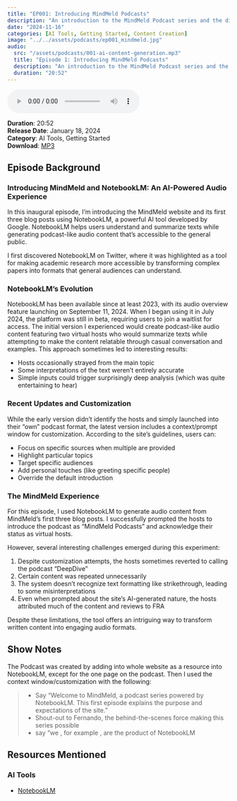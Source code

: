 ```yaml
---
title: "EP001: Introducing MindMeld Podcasts"
description: "An introduction to the MindMeld Podcast series and the different types of AI-generated content, power by NotebookLM"
date: "2024-11-16"
categories: [AI Tools, Getting Started, Content Creation]
image: "../../assets/podcasts/ep001_mindmeld.jpg"
audio:
  src: "/assets/podcasts/001-ai-content-generation.mp3"
  title: "Episode 1: Introducing MindMeld Podcasts"
  description: "An introduction to the MindMeld Podcast series and the different types of AI-generated content, power by NotebookLM"
  duration: "20:52"
---
```



<div class="audio-player">
   <audio controls>
   <source src="https://github.com/RMindMeld/podcast_asset/raw/refs/heads/main/ep001-intro-mindmeld.mp3" type="audio/mpeg">
   <source src="https://github.com/RMindMeld/podcast_asset/raw/refs/heads/main/ep001-intro-mindmeld.ogg" type="audio/ogg">
   Your browser does not support the audio element.
   </audio>
</div>

:::{.episode-meta}

**Duration**: 20:52  
**Release Date**: January 18, 2024  
**Category**: AI Tools, Getting Started  
**Download**: [MP3](https://github.com/RMindMeld/podcast_asset/raw/refs/heads/main/ep001-intro-mindmeld.mp3)

:::

## Episode Background

### Introducing MindMeld and NotebookLM: An AI-Powered Audio Experience

In this inaugural episode, I'm introducing the MindMeld website and its first three blog posts using NotebookLM, a powerful AI tool developed by Google. NotebookLM helps users understand and summarize texts while generating podcast-like audio content that's accessible to the general public.

I first discovered NotebookLM on Twitter, where it was highlighted as a tool for making academic research more accessible by transforming complex papers into formats that general audiences can understand.

### NotebookLM's Evolution

NotebookLM has been available since at least 2023, with its audio overview feature launching on September 11, 2024. When I began using it in July 2024, the platform was still in beta, requiring users to join a waitlist for access. The initial version I experienced would create podcast-like audio content featuring two virtual hosts who would summarize texts while attempting to make the content relatable through casual conversation and examples. This approach sometimes led to interesting results:

- Hosts occasionally strayed from the main topic
- Some interpretations of the text weren't entirely accurate
- Simple inputs could trigger surprisingly deep analysis (which was quite entertaining to hear)

### Recent Updates and Customization

While the early version didn't identify the hosts and simply launched into their "own" podcast format, the latest version includes a context/prompt window for customization. According to the site's guidelines, users can:

- Focus on specific sources when multiple are provided
- Highlight particular topics
- Target specific audiences
- Add personal touches (like greeting specific people)
- Override the default introduction

### The MindMeld Experience

For this episode, I used NotebookLM to generate audio content from MindMeld's first three blog posts. I successfully prompted the hosts to introduce the podcast as "MindMeld Podcasts" and acknowledge their status as virtual hosts.

However, several interesting challenges emerged during this experiment:

1. Despite customization attempts, the hosts sometimes reverted to calling the podcast "DeepDive"
2. Certain content was repeated unnecessarily
3. The system doesn't recognize text formatting like strikethrough, leading to some misinterpretations
4. Even when prompted about the site's AI-generated nature, the hosts attributed much of the content and reviews to FRA

Despite these limitations, the tool offers an intriguing way to transform written content into engaging audio formats.

## Show Notes

The Podcast was created by adding into whole website as a resource into NotebookLM, except for the one page on the podcast. Then I used the context window/customization with the following:

> - Say “Welcome to MindMeld, a podcast series powered by NotebookLM. This first episode explains the purpose and expectations of the site.”
> - Shout-out to Fernando, the behind-the-scenes force making this series possible
> - say “we , for example , are the product of NotebookLM

## Resources Mentioned

### AI Tools
- [NotebookLM](https://notebooklm.google.com/)
 